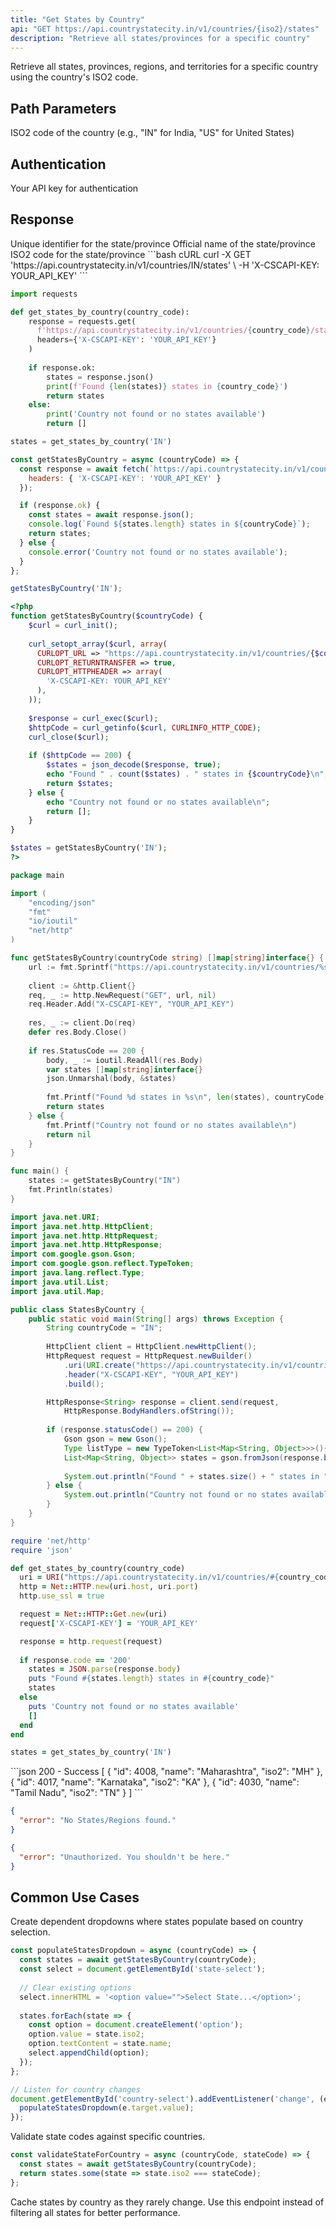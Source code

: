 ```yaml
---
title: "Get States by Country"
api: "GET https://api.countrystatecity.in/v1/countries/{iso2}/states"
description: "Retrieve all states/provinces for a specific country"
---
```


Retrieve all states, provinces, regions, and territories for a specific country using the country's ISO2 code.

## Path Parameters

<ParamField path="iso2" type="string" required>
  ISO2 code of the country (e.g., "IN" for India, "US" for United States)
</ParamField>

## Authentication

<ParamField header="X-CSCAPI-KEY" type="string" required>
  Your API key for authentication
</ParamField>

## Response

<ResponseField name="id" type="integer">
  Unique identifier for the state/province
</ResponseField>

<ResponseField name="name" type="string">
  Official name of the state/province
</ResponseField>

<ResponseField name="iso2" type="string">
  ISO2 code for the state/province
</ResponseField>

<RequestExample>
```bash cURL
curl -X GET 'https://api.countrystatecity.in/v1/countries/IN/states' \
  -H 'X-CSCAPI-KEY: YOUR_API_KEY'
```

```python Python
import requests

def get_states_by_country(country_code):
    response = requests.get(
      f'https://api.countrystatecity.in/v1/countries/{country_code}/states',
      headers={'X-CSCAPI-KEY': 'YOUR_API_KEY'}
    )
    
    if response.ok:
        states = response.json()
        print(f'Found {len(states)} states in {country_code}')
        return states
    else:
        print('Country not found or no states available')
        return []

states = get_states_by_country('IN')
```

```javascript JavaScript
const getStatesByCountry = async (countryCode) => {
  const response = await fetch(`https://api.countrystatecity.in/v1/countries/${countryCode}/states`, {
    headers: { 'X-CSCAPI-KEY': 'YOUR_API_KEY' }
  });

  if (response.ok) {
    const states = await response.json();
    console.log(`Found ${states.length} states in ${countryCode}`);
    return states;
  } else {
    console.error('Country not found or no states available');
  }
};

getStatesByCountry('IN');
```

```php PHP
<?php
function getStatesByCountry($countryCode) {
    $curl = curl_init();
    
    curl_setopt_array($curl, array(
      CURLOPT_URL => "https://api.countrystatecity.in/v1/countries/{$countryCode}/states",
      CURLOPT_RETURNTRANSFER => true,
      CURLOPT_HTTPHEADER => array(
        'X-CSCAPI-KEY: YOUR_API_KEY'
      ),
    ));
    
    $response = curl_exec($curl);
    $httpCode = curl_getinfo($curl, CURLINFO_HTTP_CODE);
    curl_close($curl);
    
    if ($httpCode == 200) {
        $states = json_decode($response, true);
        echo "Found " . count($states) . " states in {$countryCode}\n";
        return $states;
    } else {
        echo "Country not found or no states available\n";
        return [];
    }
}

$states = getStatesByCountry('IN');
?>
```

```go Go
package main

import (
    "encoding/json"
    "fmt"
    "io/ioutil"
    "net/http"
)

func getStatesByCountry(countryCode string) []map[string]interface{} {
    url := fmt.Sprintf("https://api.countrystatecity.in/v1/countries/%s/states", countryCode)
    
    client := &http.Client{}
    req, _ := http.NewRequest("GET", url, nil)
    req.Header.Add("X-CSCAPI-KEY", "YOUR_API_KEY")
    
    res, _ := client.Do(req)
    defer res.Body.Close()
    
    if res.StatusCode == 200 {
        body, _ := ioutil.ReadAll(res.Body)
        var states []map[string]interface{}
        json.Unmarshal(body, &states)
        
        fmt.Printf("Found %d states in %s\n", len(states), countryCode)
        return states
    } else {
        fmt.Printf("Country not found or no states available\n")
        return nil
    }
}

func main() {
    states := getStatesByCountry("IN")
    fmt.Println(states)
}
```

```java Java
import java.net.URI;
import java.net.http.HttpClient;
import java.net.http.HttpRequest;
import java.net.http.HttpResponse;
import com.google.gson.Gson;
import com.google.gson.reflect.TypeToken;
import java.lang.reflect.Type;
import java.util.List;
import java.util.Map;

public class StatesByCountry {
    public static void main(String[] args) throws Exception {
        String countryCode = "IN";
        
        HttpClient client = HttpClient.newHttpClient();
        HttpRequest request = HttpRequest.newBuilder()
            .uri(URI.create("https://api.countrystatecity.in/v1/countries/" + countryCode + "/states"))
            .header("X-CSCAPI-KEY", "YOUR_API_KEY")
            .build();

        HttpResponse<String> response = client.send(request,
            HttpResponse.BodyHandlers.ofString());
            
        if (response.statusCode() == 200) {
            Gson gson = new Gson();
            Type listType = new TypeToken<List<Map<String, Object>>>(){}.getType();
            List<Map<String, Object>> states = gson.fromJson(response.body(), listType);
            
            System.out.println("Found " + states.size() + " states in " + countryCode);
        } else {
            System.out.println("Country not found or no states available");
        }
    }
}
```

```ruby Ruby
require 'net/http'
require 'json'

def get_states_by_country(country_code)
  uri = URI("https://api.countrystatecity.in/v1/countries/#{country_code}/states")
  http = Net::HTTP.new(uri.host, uri.port)
  http.use_ssl = true

  request = Net::HTTP::Get.new(uri)
  request['X-CSCAPI-KEY'] = 'YOUR_API_KEY'

  response = http.request(request)
  
  if response.code == '200'
    states = JSON.parse(response.body)
    puts "Found #{states.length} states in #{country_code}"
    states
  else
    puts 'Country not found or no states available'
    []
  end
end

states = get_states_by_country('IN')
```
</RequestExample>

<ResponseExample>
```json 200 - Success
[
  {
    "id": 4008,
    "name": "Maharashtra",
    "iso2": "MH"
  },
  {
    "id": 4017,
    "name": "Karnataka",
    "iso2": "KA"
  },
  {
    "id": 4030,
    "name": "Tamil Nadu",
    "iso2": "TN"
  }
]
```

```json 404 - Not Found
{
  "error": "No States/Regions found."
}
```

```json 401 - Unauthorized
{
  "error": "Unauthorized. You shouldn't be here."
}
```
</ResponseExample>

## Common Use Cases

<AccordionGroup>
<Accordion title="Cascading Address Forms">
  Create dependent dropdowns where states populate based on country selection.
  
  ```javascript
  const populateStatesDropdown = async (countryCode) => {
    const states = await getStatesByCountry(countryCode);
    const select = document.getElementById('state-select');
    
    // Clear existing options
    select.innerHTML = '<option value="">Select State...</option>';
    
    states.forEach(state => {
      const option = document.createElement('option');
      option.value = state.iso2;
      option.textContent = state.name;
      select.appendChild(option);
    });
  };
  
  // Listen for country changes
  document.getElementById('country-select').addEventListener('change', (e) => {
    populateStatesDropdown(e.target.value);
  });
  ```
</Accordion>

<Accordion title="Regional Validation">
  Validate state codes against specific countries.
  
  ```javascript
  const validateStateForCountry = async (countryCode, stateCode) => {
    const states = await getStatesByCountry(countryCode);
    return states.some(state => state.iso2 === stateCode);
  };
  ```
</Accordion>
</AccordionGroup>

<Tip>
Cache states by country as they rarely change. Use this endpoint instead of filtering all states for better performance.
</Tip>
